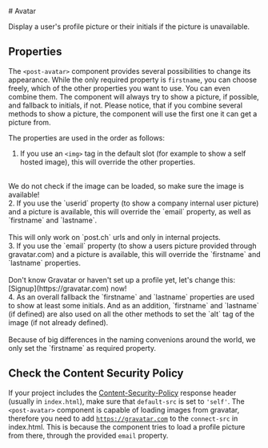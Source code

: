 
<Meta of={AvatarPictureStories} />

<div className="docs-title">
  # Avatar

  <nav>
    <link-design of={JSON.stringify(AvatarPictureStories)}></link-design>
  </nav>
</div>

<p className="lead">Display a user's profile picture or their initials if the picture is unavailable.</p>

<Canvas of={AvatarPictureStories.Default} />
<Controls of={AvatarPictureStories.Default} />

## Properties

The `<post-avatar>` component provides several possibilities to change its appearance. While the only required property is `firstname`, you can choose freely, which of the other properties you want to use. You can even combine them. The component will always try to show a picture, if possible, and fallback to initials, if not.
Please notice, that if you combine several methods to show a picture, the component will use the first one it can get a picture from.

The properties are used in the order as follows:

1. If you use an `<img>` tag in the default slot (for example to show a self hosted image), this will override the other properties.<br/><br/>
  <div className="mb-regular alert alert-info alert-md">We do not check if the image can be loaded, so make sure the image is available!</div>
2. If you use the `userid` property (to show a company internal user picture) and a picture is available, this will override the `email` property, as well as `firstname` and `lastname`.<br/><br/>
  <div className="mb-regular alert alert-info alert-md">This will only work on `post.ch` urls and only in internal projects.</div>
3. If you use the `email` property (to show a users picture provided through gravatar.com) and a picture is available, this will override the `firstname` and `lastname` properties.<br/><br/>
  <div className="mb-regular alert alert-info alert-md">Don't know Gravatar or haven't set up a profile yet, let's change this: [Signup](https://gravatar.com) now!</div>
4. As an overall fallback the `firstname` and `lastname` properties are used to show at least some initials. And as an addition, `firstname` and `lastname` (if defined) are also used on all the other methods to set the `alt` tag of the image (if not already defined).<br/><br/>
  <div className="mb-regular alert alert-info alert-md">Because of big differences in the naming convenions around the world, we only set the `firstname` as required property.</div>

## Check the Content Security Policy

If your project includes the <a href="https://developer.mozilla.org/en-US/docs/Web/HTTP/Headers/Content-Security-Policy">Content-Security-Policy</a> response header (usually in `index.html`),
make sure that `default-src` is set to `'self'`. The `<post-avatar>` component is capable of loading images from gravatar, therefore you need to add [`https://gravatar.com`](https://gravatar.com/) to the `connect-src` in index.html. This is because the component tries to load a profile picture from there, through the provided `email` property.
